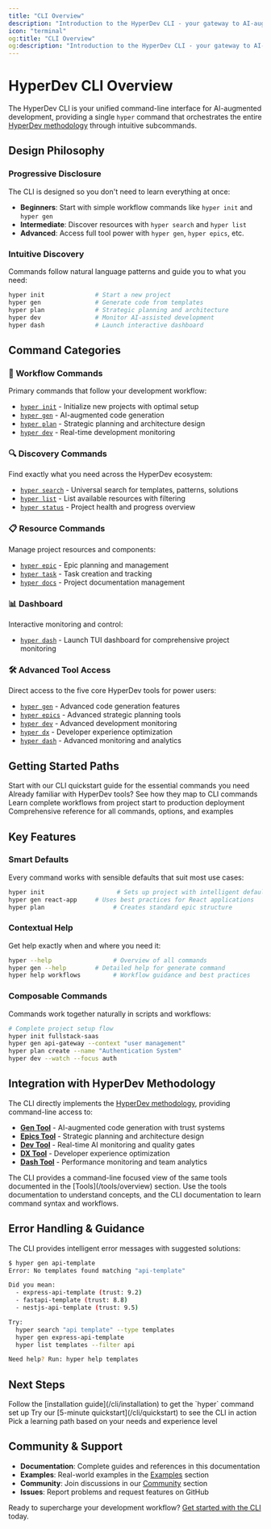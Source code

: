 ```yaml
---
title: "CLI Overview"
description: "Introduction to the HyperDev CLI - your gateway to AI-augmented development"
icon: "terminal"
og:title: "CLI Overview"
og:description: "Introduction to the HyperDev CLI - your gateway to AI-augmented development"
---
```


# HyperDev CLI Overview

The HyperDev CLI is your unified command-line interface for AI-augmented development, providing a single `hyper` command that orchestrates the entire [HyperDev methodology](/methodology) through intuitive subcommands.

## Design Philosophy

### Progressive Disclosure
The CLI is designed so you don't need to learn everything at once:
- **Beginners**: Start with simple workflow commands like `hyper init` and `hyper gen`
- **Intermediate**: Discover resources with `hyper search` and `hyper list`
- **Advanced**: Access full tool power with `hyper gen`, `hyper epics`, etc.

### Intuitive Discovery
Commands follow natural language patterns and guide you to what you need:
```bash
hyper init              # Start a new project
hyper gen               # Generate code from templates
hyper plan              # Strategic planning and architecture
hyper dev               # Monitor AI-assisted development
hyper dash              # Launch interactive dashboard
```

## Command Categories

### 🚀 Workflow Commands
Primary commands that follow your development workflow:
- [`hyper init`](/cli/commands/workflow/init) - Initialize new projects with optimal setup
- [`hyper gen`](/cli/commands/workflow/gen) - AI-augmented code generation
- [`hyper plan`](/cli/commands/workflow/plan) - Strategic planning and architecture design
- [`hyper dev`](/cli/commands/workflow/dev) - Real-time development monitoring

### 🔍 Discovery Commands
Find exactly what you need across the HyperDev ecosystem:
- [`hyper search`](/cli/commands/discovery/search) - Universal search for templates, patterns, solutions
- [`hyper list`](/cli/commands/discovery/list) - List available resources with filtering
- [`hyper status`](/cli/commands/discovery/status) - Project health and progress overview

### 📋 Resource Commands
Manage project resources and components:
- [`hyper epic`](/cli/commands/resources/epic) - Epic planning and management
- [`hyper task`](/cli/commands/resources/task) - Task creation and tracking
- [`hyper docs`](/cli/commands/resources/docs) - Project documentation management

### 📊 Dashboard
Interactive monitoring and control:
- [`hyper dash`](/cli/commands/dash) - Launch TUI dashboard for comprehensive project monitoring

### 🛠️ Advanced Tool Access
Direct access to the five core HyperDev tools for power users:
- [`hyper gen`](/cli/commands/tools/gen) - Advanced code generation features  
- [`hyper epics`](/cli/commands/tools/epics) - Advanced strategic planning tools
- [`hyper dev`](/cli/commands/tools/dev) - Advanced development monitoring
- [`hyper dx`](/cli/commands/tools/dx) - Developer experience optimization
- [`hyper dash`](/cli/commands/tools/dash) - Advanced monitoring and analytics

## Getting Started Paths

<CardGroup cols={2}>
  <Card title="New to HyperDev" icon="play" href="/cli/quickstart">
    Start with our CLI quickstart guide for the essential commands you need
  </Card>
  <Card title="Coming from Tools" icon="arrow-right" href="/cli/commands/overview">
    Already familiar with HyperDev tools? See how they map to CLI commands
  </Card>
</CardGroup>

<CardGroup cols={2}>
  <Card title="Workflow Focused" icon="flow" href="/cli/workflows/overview">
    Learn complete workflows from project start to production deployment
  </Card>
  <Card title="Command Reference" icon="book" href="/cli/commands/overview">
    Comprehensive reference for all commands, options, and examples
  </Card>
</CardGroup>

## Key Features

### Smart Defaults
Every command works with sensible defaults that suit most use cases:
```bash
hyper init                    # Sets up project with intelligent defaults
hyper gen react-app     # Uses best practices for React applications
hyper plan                   # Creates standard epic structure
```

### Contextual Help
Get help exactly when and where you need it:
```bash
hyper --help                 # Overview of all commands
hyper gen --help        # Detailed help for generate command
hyper help workflows         # Workflow guidance and best practices
```

### Composable Commands
Commands work together naturally in scripts and workflows:
```bash
# Complete project setup flow
hyper init fullstack-saas
hyper gen api-gateway --context "user management"
hyper plan create --name "Authentication System"
hyper dev --watch --focus auth
```

## Integration with HyperDev Methodology

The CLI directly implements the [HyperDev methodology](/methodology), providing command-line access to:

- **[Gen Tool](/tools/gen)** - AI-augmented code generation with trust systems
- **[Epics Tool](/tools/epics)** - Strategic planning and architecture design  
- **[Dev Tool](/tools/dev)** - Real-time AI monitoring and quality gates
- **[DX Tool](/tools/dx)** - Developer experience optimization
- **[Dash Tool](/tools/dash)** - Performance monitoring and team analytics

<Info>
  The CLI provides a command-line focused view of the same tools documented in the [Tools](/tools/overview) section. 
  Use the tools documentation to understand concepts, and the CLI documentation to learn command syntax and workflows.
</Info>

## Error Handling & Guidance

The CLI provides intelligent error messages with suggested solutions:

```bash
$ hyper gen api-template
Error: No templates found matching "api-template"

Did you mean:
  - express-api-template (trust: 9.2) 
  - fastapi-template (trust: 8.8)
  - nestjs-api-template (trust: 9.5)

Try:
  hyper search "api template" --type templates
  hyper gen express-api-template
  hyper list templates --filter api

Need help? Run: hyper help templates
```

## Next Steps

<Steps>
  <Step title="Install the CLI">
    Follow the [installation guide](/cli/installation) to get the `hyper` command set up
  </Step>
  <Step title="Quick Start">
    Try our [5-minute quickstart](/cli/quickstart) to see the CLI in action
  </Step>
  <Step title="Choose Your Path">
    Pick a learning path based on your needs and experience level
  </Step>
</Steps>

## Community & Support

- **Documentation**: Complete guides and references in this documentation
- **Examples**: Real-world examples in the [Examples](/cli/examples) section
- **Community**: Join discussions in our [Community](/community) section
- **Issues**: Report problems and request features on GitHub

Ready to supercharge your development workflow? [Get started with the CLI](/cli/installation) today.